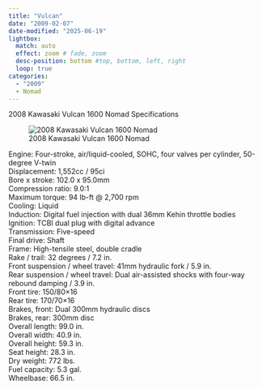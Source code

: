 ```yaml
---
title: "Vulcan"
date: "2009-02-07"
date-modified: "2025-06-19"
lightbox:
  match: auto
  effect: zoom # fade, zoom
  desc-position: bottom #top, bottom, left, right
  loop: true
categories:
  - "2009"
  - Nomad
---
```


2008 Kawasaki Vulcan 1600 Nomad Specifications

![2008 Kawasaki Vulcan 1600 Nomad](images/vulcan1600nomad.jpeg)

Engine: Four-stroke, air/liquid-cooled, SOHC, four valves per cylinder, 50-degree V-twin\
Displacement: 1,552cc / 95ci\
Bore x stroke: 102.0 x 95.0mm\
Compression ratio: 9.0:1\
Maximum torque: 94 lb-ft \@ 2,700 rpm\
Cooling: Liquid\
Induction: Digital fuel injection with dual 36mm Kehin throttle bodies\
Ignition: TCBI dual plug with digital advance\
Transmission: Five-speed\
Final drive: Shaft\
Frame: High-tensile steel, double cradle\
Rake / trail: 32 degrees / 7.2 in.\
Front suspension / wheel travel: 41mm hydraulic fork / 5.9 in.\
Rear suspension / wheel travel: Dual air-assisted shocks with four-way rebound damping / 3.9 in.\
Front tire: 150/80×16\
Rear tire: 170/70×16\
Brakes, front: Dual 300mm hydraulic discs\
Brakes, rear: 300mm disc\
Overall length: 99.0 in.\
Overall width: 40.9 in.\
Overall height: 59.3 in.\
Seat height: 28.3 in.\
Dry weight: 772 lbs.\
Fuel capacity: 5.3 gal.\
Wheelbase: 66.5 in.
